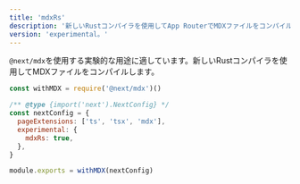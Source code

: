 ```yaml
---
title: 'mdxRs'
description: '新しいRustコンパイラを使用してApp RouterでMDXファイルをコンパイルします。'
version: 'experimental。'
---
```


`@next/mdx`を使用する実験的な用途に適しています。新しいRustコンパイラを使用してMDXファイルをコンパイルします。

```js title="next.config.js"
const withMDX = require('@next/mdx')()

/** @type {import('next').NextConfig} */
const nextConfig = {
  pageExtensions: ['ts', 'tsx', 'mdx'],
  experimental: {
    mdxRs: true,
  },
}

module.exports = withMDX(nextConfig)
```